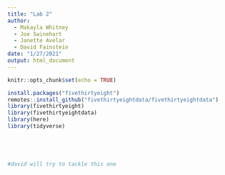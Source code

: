 ```yaml
---
title: "Lab 2"
author: 
  - Makayla Whitney
  - Joe Swinehart
  - Janette Avelar
  - David Fainstein
date: "1/27/2021"
output: html_document
---
```


```r
knitr::opts_chunk$set(echo = TRUE)
```

```r
install.packages("fivethirtyeight")
remotes::install_github("fivethirtyeightdata/fivethirtyeightdata")
library(fivethirtyeight)
library(fivethirtyeightdata)
library(here)
library(tidyverse)
```

```r


```

```r


```

```r


```

```r


```

```r
#david will try to tackle this one

```

```r


```

```r


```

```r


```